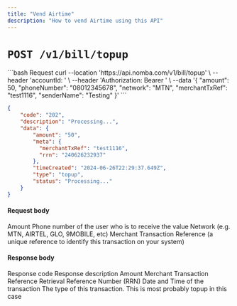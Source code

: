 ```yaml
---
title: "Vend Airtime"
description: "How to vend Airtime using this API"
---
```


<CardGroup cols={2}>
  <Card
    title="Vend airtime via the parent account"
    icon="link-simple"
    href="/nomba-api-reference/airtime-and-data-vending/make-airtime-purchases-via-parent-account"
  ></Card>
</CardGroup>

# `POST /v1/bill/topup`

<CodeGroup>
```bash Request
  curl --location 'https://api.nomba.com/v1/bill/topup' \
  --header 'accountId: <accountId>' \
  --header 'Authorization: Bearer <token>' \
  --data '{
      "amount": 50,
      "phoneNumber": "08012345678",
      "network": "MTN",
      "merchantTxRef": "test1116",
      "senderName": "Testing"
  }'
```

```json Response
{
    "code": "202",
    "description": "Processing...",
    "data": {
        "amount": "50",
        "meta": {
          "merchantTxRef": "test1116",
          "rrn": "240626232937"
        },
        "timeCreated": "2024-06-26T22:29:37.649Z",
        "type": "topup",
        "status": "Processing..."
    }
}
```
</CodeGroup>

#### Request body

<ParamField body="amount" type="integer" required>
  Amount
</ParamField>

<ParamField body="phoneNumber" type="string" required>
  Phone number of the user who is to receive the value
</ParamField>

<ParamField body="network" type="string" required>
  Network (e.g. MTN, AIRTEL, GLO, 9MOBILE, etc)
</ParamField>

<ParamField body="merchantTxRef" type="string" required>
  Merchant Transaction Reference (a unique reference to identify this
  transaction on your system)
</ParamField>

#### Response body

<ResponseField name="code" type="string" required>
  Response code
</ResponseField>

<ResponseField name="description" type="string" required>
  Response description
</ResponseField>

<ResponseField name="data" type="object">
  <Expandable title="object" defaultOpen="true">
    <ResponseField name="amount" type="string" required>
      Amount
    </ResponseField>
    <ResponseField name="meta" type="object">
      <Expandable title="object" defaultOpen="false">
        <ResponseField name="merchantTxRef" type="string">
          Merchant Transaction Reference
        </ResponseField>
        <ResponseField name="rrn" type="string">
          Retrieval Reference Number (RRN)
        </ResponseField>
      </Expandable>
    </ResponseField>
    <ResponseField name="timeCreated" type="string" required>
      Date and Time of the transaction
    </ResponseField>
    <ResponseField name="type" type="string" required>
      The type of this transaction. This is most probably topup in this case
    </ResponseField>
  </Expandable>
</ResponseField>

